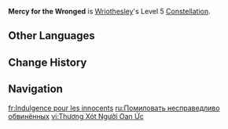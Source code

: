 {{Constellation Infobox
|image         = Constellation Mercy for the Wronged.png
|character     = Wriothesley
|level         = 5
|description   = Increases the Level of [[Darkgold Wolfbite]] by 3.<br>Maximum upgrade level is 15.
|scale_att1    = 
|utility1      = Talent Level Increase
|utility2      = Elemental Burst Level Increase
}}
'''Mercy for the Wronged''' is [[Wriothesley]]'s Level 5 [[Constellation]].

==Other Languages==
{{Other Languages
|en      = Mercy for the Wronged
|zhs     = 予冤诉者以怜恕
|zhs_rm  = Yǔ Yuānsùzhě yǐ Liánshù
|zht     = 予冤訴者以憐恕
|zht_rm  = Yǔ Yuānsùzhě yǐ Liánshù
|zh_tl   = 
|ja      = 冤を蒙る者に赦しを
|ja_rm   = En wo Koumuru Mono ni Yurushi wo
|ja_tl   = May Forgiveness Be Upon Those Who Suffer from False Charge
|ko      = 호소자에게 연민을
|ko_rm   = 
|ko_tl   = 
|es      = Exculpar a los inculpados
|es_tl   = Exonerate the Accused
|fr      = Indulgence pour les innocents
|fr_tl   = Leniency for the Innocents
|ru      = Помиловать несправедливо обвинённых
|ru_tl   = Pardon the Unjustly Accused
|th      = Mercy for the Wronged
|vi      = Thương Xót Người Oan Ức
|vi_tl   = 
|de      = Vergebung den zu Unrecht Beschuldigten
|de_tl   = Mercy for the Wrongly Accused
|id      = Mercy for the Wronged
|pt      = Misericórdia aos Caluniados
|pt_tl   = 
|tr      = Mağdurlara Merhamet
|tr_tl   = 
|it      = Pietà per i denigrati
|it_tl   = 
}}

==Change History==
{{Change History|4.1}}

==Navigation==
{{Talent Navbox|Wriothesley}}

[[fr:Indulgence pour les innocents]]
[[ru:Помиловать несправедливо обвинённых]]
[[vi:Thương Xót Người Oan Ức]]